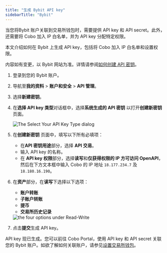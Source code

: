 ```yaml
---
title: "生成 Bybit API key"
sidebarTitle: "Bybit"
---
```


当您将Bybit 账户关联到交易所钱包时，需要提供 API key 和 API secret。此外，还需要将 Cobo 加入 IP 白名单，并为 API key 分配特定权限。

本文介绍如何在 Bybit 上生成 API key，包括将 Cobo 加入 IP 白名单和设置权限。

<Note>内容如有变更，以 Bybit 网站为准。详情请参阅<a href="https://www.bybit.com/zh-MY/help-center/article/How-to-create-your-API-key">如何创建 API 密钥</a>。</Note>

1. 登录到您的 Bybit 账户。
2. 导航至**我的资料** > **账户和安全** > **API 管理**。
3. 选择**新建密钥**。
4. 在**选择 API key 类型**对话框中，选择**系统生成的 API 密钥** 以打开**创建新密钥** 页面。

    <img src="/en/images/exchange-wallet/bybit1.png" className="screenshot_modal" alt="The Select Your API Key Type dialog" />

5. 在**创建新密钥** 页面中，填写以下所有必填项：

    - 在**API 密钥用途**部分，选择 **API 交易**。
    - 输入 API key 的名称。
    - 在 **API key 权限**部分，选择**读写**和**仅获得权限的 IP 方可访问 OpenAPI**，然后在下方文本框中输入 Cobo 的 IP 地址 `18.177.234.7` 及 `18.180.16.190`。

6. 在**资产**部分，在**读写**下选择以下选项：
    - **账户转账**
    - **子账户转账**
    - **提币**
    - **交易所历史记录**

    <img src="/en/images/exchange-wallet/bybit2.png" className="screenshot_modal" alt="the four options under Read-Write" />

7. 点击**提交**生成 API key。

API key 现已生成。您可以前往 Cobo Portal，使用 API key 和 API secret 关联您的 Bybit 账户。如欲了解如何关联账户，请参见[设置交易所钱包](/cn/portal/exchange-wallets/set-up)。 